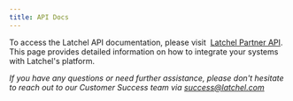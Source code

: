 ```yaml
---
title: API Docs
---
```


To access the Latchel API documentation, please visit  [Latchel Partner API](https://app.latchel.com/api-docs/papi/). This page provides detailed information on how to integrate your systems with Latchel's platform.

_If you have any questions or need further assistance, please don't hesitate to reach out to our Customer Success team via [success@latchel.com](mailto:success@latchel.com)_

